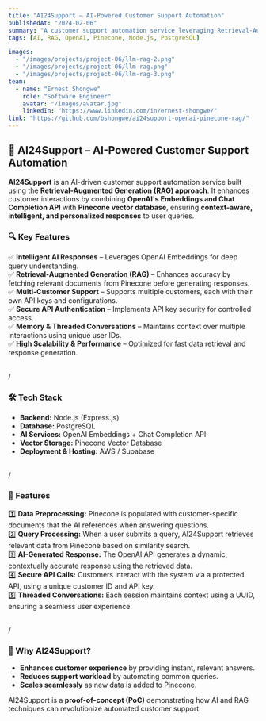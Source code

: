 ```yaml
---
title: "AI24Support – AI-Powered Customer Support Automation"
publishedAt: "2024-02-06"
summary: "A customer support automation service leveraging Retrieval-Augmented Generation (RAG) with OpenAI and Pinecone."
tags: [AI, RAG, OpenAI, Pinecone, Node.js, PostgreSQL]

images:
  - "/images/projects/project-06/llm-rag-2.png"
  - "/images/projects/project-06/llm-rag.png"
  - "/images/projects/project-06/llm-rag-3.png"
team:
  - name: "Ernest Shongwe"
    role: "Software Engineer"
    avatar: "/images/avatar.jpg"
    linkedIn: "https://www.linkedin.com/in/ernest-shongwe/"
link: "https://github.com/bshongwe/ai24support-openai-pinecone-rag/"
---
```



## 🚀 AI24Support – AI-Powered Customer Support Automation

**AI24Support** is an AI-driven customer support automation service built using the **Retrieval-Augmented Generation (RAG) approach**. It enhances customer interactions by combining **OpenAI's Embeddings and Chat Completion API** with **Pinecone vector database**, ensuring **context-aware, intelligent, and personalized responses** to user queries.

### 🔍 Key Features

✅ **Intelligent AI Responses** – Leverages OpenAI Embeddings for deep query understanding.  
✅ **Retrieval-Augmented Generation (RAG)** – Enhances accuracy by fetching relevant documents from Pinecone before generating responses.  
✅ **Multi-Customer Support** – Supports multiple customers, each with their own API keys and configurations.  
✅ **Secure API Authentication** – Implements API key security for controlled access.  
✅ **Memory & Threaded Conversations** – Maintains context over multiple interactions using unique user IDs.  
✅ **High Scalability & Performance** – Optimized for fast data retrieval and response generation.  

<br>/<br>
### 🛠️ Tech Stack

- **Backend:** Node.js (Express.js)  
- **Database:** PostgreSQL  
- **AI Services:** OpenAI Embeddings + Chat Completion API  
- **Vector Storage:** Pinecone Vector Database  
- **Deployment & Hosting:** AWS / Supabase  

<br>/<br>
### 📌 Features

1️⃣ **Data Preprocessing:** Pinecone is populated with customer-specific documents that the AI references when answering questions.  
2️⃣ **Query Processing:** When a user submits a query, AI24Support retrieves relevant data from Pinecone based on similarity search.  
3️⃣ **AI-Generated Response:** The OpenAI API generates a dynamic, contextually accurate response using the retrieved data.  
4️⃣ **Secure API Calls:** Customers interact with the system via a protected API, using a unique customer ID and API key.  
5️⃣ **Threaded Conversations:** Each session maintains context using a UUID, ensuring a seamless user experience.  

<br>/<br>
### 🚀 Why AI24Support?

- **Enhances customer experience** by providing instant, relevant answers.  
- **Reduces support workload** by automating common queries.  
- **Scales seamlessly** as new data is added to Pinecone.  

AI24Support is a **proof-of-concept (PoC)** demonstrating how AI and RAG techniques can revolutionize automated customer support.
